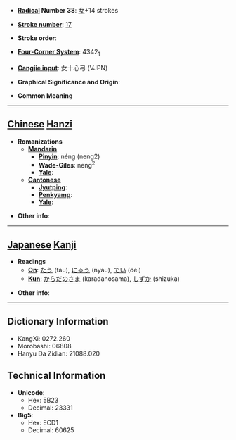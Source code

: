 * '''[[Wiktionary:Chinese radical index| Radical]] Number 38''': [[Wiktionary:Chinese radical index 女|女]]+14 strokes

* '''[[Wiktionary:Chinese total strokes index|Stroke number]]''': [[Wiktionary:Chinese total strokes index 17|17]]

* '''Stroke order''': 

* '''[[Wiktionary:Chinese four corner index|Four-Corner System]]''': 4342<sub>1</sub>

* '''[[Wiktionary:Chinese Cangjie index|Cangjie input]]''': 女十心弓 (VJPN)

* '''Graphical Significance and Origin''': 

* '''Common Meaning'''

----

== [[Chinese]] [[Hanzi]] ==

* '''Romanizations'''
** '''[[Mandarin]]'''
*** '''[[Pinyin]]''': néng (neng2)
*** '''[[Wade-Giles]]''': neng<sup>2</sup>
*** '''[[Yale]]''': 
** '''[[Cantonese]]'''
*** '''[[Jyutping]]''':
*** '''[[Penkyamp]]''': 
*** '''[[Yale]]''': 

* '''Other info''': 

----

== [[Japanese]] [[Kanji]] ==

* '''Readings'''
** '''[[On]]''': [[たう]] (tau), [[にゃう]] (nyau), [[でい]] (dei)
** '''[[Kun]]''': [[からだのさま]] (karadanosama), [[しずか]] (shizuka)

* '''Other info''':  

----

== Dictionary Information ==

* KangXi: 0272.260
* Morobashi: 06808
* Hanyu Da Zidian: 21088.020

== Technical Information ==

* '''Unicode''':
** Hex: 5B23
** Decimal: 23331
* '''Big5''':
** Hex: ECD1
** Decimal: 60625